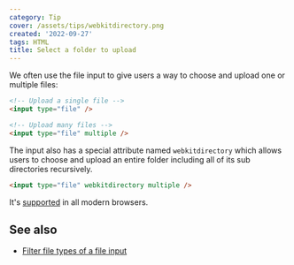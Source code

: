 ```yaml
---
category: Tip
cover: /assets/tips/webkitdirectory.png
created: '2022-09-27'
tags: HTML
title: Select a folder to upload
---
```


We often use the file input to give users a way to choose and upload one or multiple files:

```html
<!-- Upload a single file -->
<input type="file" />

<!-- Upload many files -->
<input type="file" multiple />
```

The input also has a special attribute named `webkitdirectory` which allows users to choose and upload an entire folder including all of its sub directories recursively.

```html
<input type="file" webkitdirectory multiple />
```

It's [supported](https://developer.mozilla.org/en-US/docs/Web/API/HTMLInputElement/webkitdirectory) in all modern browsers.

## See also

-   [Filter file types of a file input](https://phuoc.ng/collection/tips/filter-file-types-of-a-file-input/)
